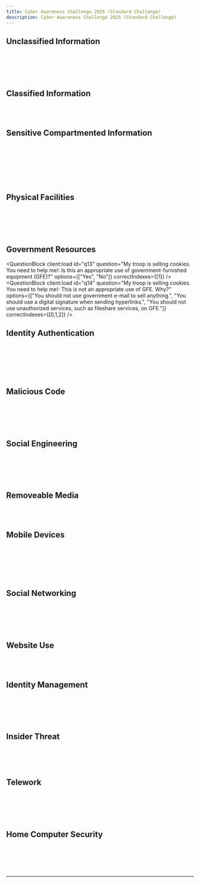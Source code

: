 ```yaml
---
title: Cyber Awareness Challenge 2025 (Standard Challenge)
description: Cyber Awareness Challenge 2025 (Standard Challenge)
---
```



<div className="space-y-1 max-w-none">
  <h2 className="text-x1 font-semi-bold mt-6 mb-2"> Unclassified Information</h2>
<br />
  <QuestionBlock
    client:load
    id="q1"
    question="Meeting Notes: Your meeting notes are Unclassified. This means that your notes:"
    options={["May be released to the public.", "Do not have the potential to damage national security.", "Do not have the potential to affect the safety of personnel, missions, or systems.", "Do not require any markings."]}
    correctIndexes={[1]}
  />
<br />
  <QuestionBlock
    client:load
    id="q2"
    question="Personnel Roster: What type of information does this personnel roster represent?"
    options={["Unclassified information", "Controlled Unclassified Information (CUI)", "For Official Use Only (FOUO) information"]}
    correctIndexes={[1]}
  />
<br />
  <QuestionBlock
    client:load
    id="q3"
    question="Personnel Roster: When e-mailing this personnel roster, which of the following should you do?"
    options={["Encrypt the PII", "Digitally sign the e-mail", "Use your Government e-mail account"]}
    correctIndexes={[0,1,2]}
  />
<br />
  <h2 className="text-x1 font-semi-bold mt-6 mb-2"> Classified Information</h2>
<br />
  <QuestionBlock
    client:load
    id="q4"
    question="Select an area in which to edit an electronic report that is classified."
    options={["Your Office", "Common Area", "Conference Room", "Designated Secure Area"]}
    correctIndexes={[3]}
  />
<br />
  <h2 className="text-x1 font-semi-bold mt-6 mb-2"> Sensitive Compartmented Information</h2>
<br />
  <QuestionBlock
    client:load
    id="q5"
    question="Select an action to take in response to compromised Sensitive Compartmented Information (SCI)."
    options={["Gather more information", "Call your security point of contact (POC)", "Do nothing"]}
    correctIndexes={[1]}
  />
<br />
  <QuestionBlock
    client:load
    id="q6"
    question="Printer Clue: Dr. Dove printed a classified document and retrieved it promptly from  the printer. Does this behavior represent a security concern?"
    options={["Yes", "No"]}
    correctIndexes={[1]}
  />
<br />
  <QuestionBlock
    client:load
    id="q7"
    question="Workstation Clue: Col. Cockatiel stored an unmarked document on the classified network. Does this behavior represent a security concern?"
    options={["Yes", "No"]}
    correctIndexes={[0]}
  />
<br />
  <QuestionBlock
    client:load
    id="q8"
    question="Conversation Area Clue: Mr. Macaw and a colleague had a conversartion about a shared project in the SCIF after verifying no one was nearby. Does this behavior represent a security concern?"
    options={["Yes", "No"]}
    correctIndexes={[1]}
  />
<br />
  <QuestionBlock
    client:load
    id="q9"
    question="Which of these individuals demonstrated behavior that could lead to the compromise of SCI?"
    options={["Dr. Dove", "Col. Cockatiel", "Mr. Macaw"]}
    correctIndexes={[1]}
  />
<br />
  <h2 className="text-x1 font-semi-bold mt-6 mb-2"> Physical Facilities</h2>
<br />
  <QuestionBlock
    client:load
    id="q10"
    question="Open Office Area: Which of the following poses a physical security risk?"
    options={["Posting an access roster in public view", "Using your Common Access Card (CAC) for facility access", "Challenging people without proper badges"]}
    correctIndexes={[0]}
  />
<br />
  <QuestionBlock
    client:load
    id="q11"
    question="Collateral Classified Space: Which of t he following must you do when using an unclassified laptopo in a colateral classified environment?"
    options={["Use a wireless headset", "Disable the embedded camera, microphone, and Wi-Fi", "Use government-issued wired peripherals"]}
    correctIndexes={[1,2]}
  />
<br />
  <QuestionBlock
    client:load
    id="q12"
    question="Sensitive Compartmented Information Facility (SCIF): Which of the following must you do when working in a SCIF?"
    options={["Verify that all personnel in lis", "Ensure that monitors do not provide unobstructed views", "Escort uncleared personnel and warn other in the SCIF"]}
    correctIndexes={[0,1,2]}
  />
<br />
  <h2 className="text-x1 font-semi-bold mt-6 mb-2"> Government Resources</h2>

  <QuestionBlock
    client:load
    id="q13"
    question="My troop is selling cookies. You need to help me!: Is this an appropriate use of government-furnished equipment (GFE)?"
    options={["Yes", "No"]}
    correctIndexes={[1]}
  />
<br />
  <QuestionBlock
    client:load
    id="q14"
    question="My troop is selling cookies. You need to help me!: This is not an appropriate use of GFE. Why?"
    options={["You should not use government e-mail to sell anything.", "You should use a digital signature when sending hyperlinks.", "You should not use unauthorized services, such as fileshare services, on GFE."]}
    correctIndexes={[0,1,2]}
  />
<br />
  <h2 className="text-x1 font-semi-bold mt-6 mb-2"> Identity Authentication</h2>
<br />
  <QuestionBlock
    client:load
    id="q15"
    question="How do you secure your accounts? (Alex)"
    options={["Yes", "Maybe", "No"]}
    correctIndexes={[0]}
  />
<br />
  <QuestionBlock
    client:load
    id="q16"
    question="What kind of passwords do you use? (Bailey)"
    options={["Yes", "Maybe", "No"]}
    correctIndexes={[2]}
  />
<br />
  <QuestionBlock
    client:load
    id="q17"
    question="How do you protect your Common Access Card (CAC) or Personal Identity Verification (PIV) Card? (Charlie)"
    options={["Yes", "Maybe", "No"]}
    correctIndexes={[0]}
  />
<br />
  <QuestionBlock
    client:load
    id="q18"
    question="Select the individual who securely authenticates their identity."
    options={["Alex", "Bailey", "Charlie"]}
    correctIndexes={[0]}
  />
<br />
  <h2 className="text-x1 font-semi-bold mt-6 mb-2"> Malicious Code</h2>
<br />
  <QuestionBlock
    client:load
    id="q19"
    question="How can malicious code spread? Select all that apply. Then select Submit."
    options={["E-mail attachments", "Downloading files", "Visiting infected websites", "Virus scans"]}
    correctIndexes={[0,1,2]}
  />
<br />
  <QuestionBlock
    client:load
    id="q20"
    question="How can you prevent the download of malicious code? Select all that apply. Then select Submit."
    options={["Scan external files before uploading to your device", "Research apps and their vulnerabilities before downloading", "Use the Preview Pane to view e-mails", "Disable automatic security patches"]}
    correctIndexes={[0,1]}
  />
<br />
  <QuestionBlock
    client:load
    id="q21"
    question="Which of the following may indicate a malicious code attack? Select all that apply. Then select Submit."
    options={["The device re-starts following a system update.", "A new app suddenly appears on the device.", "The device slows down.", "A new tab appears in the Web browser."]}
    correctIndexes={[1,2,3]}
  />
<br/ >
  <h2 className="text-x1 font-semi-bold mt-6 mb-2"> Social Engineering</h2>
<br />
  <QuestionBlock
    client:load
    id="q22"
    question="Setup your e-mail account"
    options={["2milePTrun@us.af.mil", "BluesMonday@us.af.mil", "VolunTold@us.af.mil", "DefundQA@us.af.mil"]}
    correctIndexes={[0,1,2,3]}
  />
  <br/ >
  <QuestionBlock
    client:load
    id="Q23"
    question="Alert: E-mail Storage Quota Exceeded - How many social engineering indicators are present in this e-mail?"
    options={["0", "1", "2", "3+"]}
    correctIndexes={[3]}
  />
<br/ >
  <QuestionBlock
    client:load
    id="Q24"
    question="DoD Software shared &quot;Approved Software List&quot; with you"
    options={["0", "1", "2", "3+"]}
    correctIndexes={[3]}
  />
<br/ >
  <h2 className="text-x1 font-semi-bold mt-6 mb-2"> Removeable Media</h2>
<br />
  <QuestionBlock
    client:load
    id="q25"
    question="You find an unlabeled thumb drive in the parking area outside your workplace. What should you do?"
    options={["Plug it into your work computer to find out more about it", "Leave it alone", "Turn it in to your security officer"]}
    correctIndexes={[2]}
  />
<br/ >
  <h2 className="text-x1 font-semi-bold mt-6 mb-2"> Mobile Devices</h2>
<br />
  <QuestionBlock
    client:load
    id="q26"
    question="Which payment method poses the least risk?"
    options={["Cash", "Digital credit card on smartphone"]}
    correctIndexes={[0]}
  />
<br/ >
  <QuestionBlock
    client:load
    id="q26 "
    question="Which payment method poses the least risk?"
    options={["Cash", "Digital credit card on smartphone"]}
    correctIndexes={[0]}
  />
<br/ >
  <QuestionBlock
    client:load
    id="q27"
    question="Which method of getting online poses the least risk?"
    options={["Approved mobile hotspot", "Coffee shop Wi-Fi"]}
    correctIndexes={[0]}
  />
<br/ >
  <QuestionBlock
    client:load
    id="q28"
    question="Which action will keep DoD data the safest?"
    options={["Change seats", "Leave the coffee shop"]}
    correctIndexes={[1]}
  />
<br/ >
  <h2 className="text-x1 font-semi-bold mt-6 mb-2"> Social Networking</h2>
<br />
  <QuestionBlock
    client:load
    id="q29"
    question="Create Post - Everyone should see the new superhero movie! The special effects are fantastic on the big screen!"
    options={["Delete","Post"]}
    correctIndexes={[0]}
  />
<br/ >
  <QuestionBlock
    client:load
    id="q30"
    question="Friend Request - Shaun S. 2 shared connections"
    options={["Deny","Accept"]}
    correctIndexes={[0]}
  />
<br/ >
  <QuestionBlock
    client:load
    id="q31"
    question="Share a Post - Soda Scare!"
    options={["Keep Scrolling","Re-post"]}
    correctIndexes={[0]}
  />
<br/ >
  <h2 className="text-x1 font-semi-bold mt-6 mb-2"> Website Use</h2>
<br />
  <QuestionBlock
    client:load
    id="q32"
    question="Fwd: Save Thanksgiving - From Hope N."
    options={["Research Claim","Research Link","Open Link"]}
    correctIndexes={[0]}
  />
<br/ >
  <h2 className="text-x1 font-semi-bold mt-6 mb-2"> Identity Management</h2>
<br />
  <QuestionBlock
    client:load
    id="q33"
    question="True or false? Voice-activated smart devices can collect and share your personal information."
    options={["True","False"]}
    correctIndexes={[0]}
  />
<br/ >
  <QuestionBlock
    client:load
    id="q34"
    question="True or false? The best way to keep your passport safe is to carry it with you."
    options={["True","False"]}
    correctIndexes={[1]}
  />
<br/ >
  <QuestionBlock
    client:load
    id="q35"
    question="True or false? You should monitor your credit card statements for unauthorized purchases."
    options={["True","False"]}
    correctIndexes={[0]}
  />
<br/ >
  <h2 className="text-x1 font-semi-bold mt-6 mb-2"> Insider Threat</h2>
<br />
  <QuestionBlock
    client:load
    id="q36"
    question="Does Bob demonstrate potential insider threat indicators?"
    options={["Yes", "No"]}
    correctIndexes={[0]}
  />
<br />
  <QuestionBlock
    client:load
    id="q37"
    question="How should Bob's colleagues respond?"
    options={["Confront Bob", "Report Bob", "Avoid Bob"]}
    correctIndexes={[1]}
  />
<br />
  <h2 className="text-x1 font-semi-bold mt-6 mb-2"> Telework</h2>
<br />
  <QuestionBlock
    client:load
    id="q38"
    question="What step should be taken next to securely telework?"
    options={["Connect peripherals", "Secure the area so others cannot view your monitor"]}
    correctIndexes={[1]}
  />
<br />
  <QuestionBlock
    client:load
    id="q39"
    question="Which of these personally-owned computer peripherals may be used with government-furnished equipment?"
    options={["HDMI monitor", "USB keyboard", "Wireless mouse"]}
    correctIndexes={[0,1]}
  />
<br />
  <QuestionBlock
    client:load
    id="q40"
    question="Does this action pose a potential security risk? &quot;Smart Speaker near workspace&quot;"
    options={["Yes", "No"]}
    correctIndexes={[0]}
  />
<br />
  <h2 className="text-x1 font-semi-bold mt-6 mb-2"> Home Computer Security</h2>
<br />
  <QuestionBlock
    client:load
    id="q41"
    question="Virus and Threat Protection - None Detected - Install?"
    options={["Yes", "No"]}
    correctIndexes={[0]}
  />
<br />
  <QuestionBlock
    client:load
    id="q42"
    question="User Accounts - Would you like to create a user profile?"
    options={["Yes", "No"]}
    correctIndexes={[0]}
  />
<br />
  <QuestionBlock
    client:load
    id="q43"
    question="Firewall Protection - Would you like to enable firewall?"
    options={["Yes", "No"]}
    correctIndexes={[0]}
  />
<br />
  <QuestionBlock
    client:load
    id="q12"
    question="Question 12"
    options={["A", "B", "C", "D"]}
    correctIndexes={[3]}
  />
</div>

---

<BmcPopup client:only="react" />
